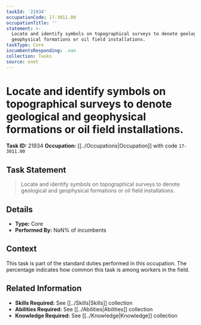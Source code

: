 ```yaml
---
taskId: '21934'
occupationCode: 17-3011.00
occupationTitle: ''
statement: >-
  Locate and identify symbols on topographical surveys to denote geological and
  geophysical formations or oil field installations.
taskType: Core
incumbentsResponding: .nan
collection: Tasks
source: onet
---
```

# Locate and identify symbols on topographical surveys to denote geological and geophysical formations or oil field installations.

**Task ID:** 21934
**Occupation:** [[../Occupations|Occupation]] with code `17-3011.00`

## Task Statement

> Locate and identify symbols on topographical surveys to denote geological and geophysical formations or oil field installations.

## Details

- **Type:** Core
- **Performed By:** NaN% of incumbents

## Context

This task is part of the standard duties performed in this occupation. The percentage indicates how common this task is among workers in the field.

## Related Information

- **Skills Required:** See [[../Skills|Skills]] collection
- **Abilities Required:** See [[../Abilities|Abilities]] collection
- **Knowledge Required:** See [[../Knowledge|Knowledge]] collection
